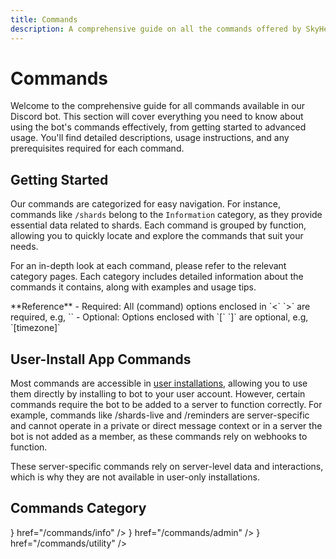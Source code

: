 ```yaml
---
title: Commands
description: A comprehensive guide on all the commands offered by SkyHelper bot
---
```



# Commands

Welcome to the comprehensive guide for all commands available in our Discord bot. This section will cover everything you need to know about using the bot's commands effectively, from getting started to advanced usage. You'll find detailed descriptions, usage instructions, and any prerequisites required for each command.

## Getting Started

Our commands are categorized for easy navigation. For instance, commands like `/shards` belong to the `Information` category, as they provide essential data related to shards. Each command is grouped by function, allowing you to quickly locate and explore the commands that suit your needs.

For an in-depth look at each command, please refer to the relevant category pages. Each category includes detailed information about the commands it contains, along with examples and usage tips.

<Callout type="info">
**Reference**
- Required: All (command) options enclosed in `<` `>` are required, e.g, `<date>`
- Optional: Options enclosed with `[` `]` are optional, e.g, `[timezone]`

</Callout >

## User-Install App Commands

Most commands are accessible in [user installations](pages/user-install-app), allowing you to use them directly by installing to bot to your user account. However, certain commands require the bot to be added to a server to function correctly. For example, commands like /shards-live and /reminders are server-specific and cannot operate in a private or direct message context or in a server the bot is not added as a member, as these commands rely on webhooks to function.

These server-specific commands rely on server-level data and interactions, which is why they are not available in user-only installations.

## Commands Category

<Cards>
  <Cards.Card title="Informations" icon={<HiMiniInformationCircle />} href="/commands/info" />
  <Cards.Card title="Admin" icon={<IoIosNotifications />} href="/commands/admin" />
  <Cards.Card title="Utilities" icon={<IoCog />} href="/commands/utility" />
</Cards>
